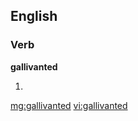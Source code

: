 ==English==

===Verb===
'''gallivanted'''

# {{past of|[[gallivant]]}}

[[mg:gallivanted]]
[[vi:gallivanted]]